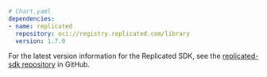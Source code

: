 ```yaml
# Chart.yaml
dependencies:
- name: replicated
  repository: oci://registry.replicated.com/library
  version: 1.7.0
```

For the latest version information for the Replicated SDK, see the [replicated-sdk repository](https://github.com/replicatedhq/replicated-sdk/releases) in GitHub.
